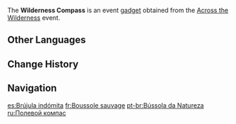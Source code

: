 {{Item Infobox
|id           = 220075
|image        = Item Wilderness Compass.png
|type         = Event Items
|invCategory  = Gadgets
|quality      = 4
|effect       = 
|description  = A special compass obtained from the Adventurers' Guild. According to certain rumors, it might just offer you a sprinkle of extra luck...
|source1      = [[Across the Wilderness]] Event
|event        = Across the Wilderness
|reusable     = Yes
|usage        = Quick Use
|memento      = No
}}
The '''Wilderness Compass''' is an event [[gadget]] obtained from the [[Across the Wilderness]] event.

==Other Languages==
{{Other Languages
|en      = Wilderness Compass
|zhs     = 野踪罗盘
|zhs_rm  = Yězōng Luópán
|zht     = 野蹤羅盤
|zht_rm  = Yězōng Luópán
|zh_tl   = Trails of Wilderness Compass
|ja      = 野跡コンパス
|ja_rm   = Yaseki Konpasu{{Assumed}}
|ja_tl   = Trails of Wilderness Compass
|ko      = 야외 나침반
|ko_tl   = Outdoors Compass
|es      = Brújula indómita
|es_tl   = Indomitable Compass
|fr      = Boussole sauvage
|fr_tl   = Wild Compass
|ru      = Полевой компас
|ru_tl   = Field Compass
|th      = เข็มทิศร่องรอยป่า
|th_rm   = 
|th_tl   = 
|vi      = La Bàn Hoang Dã
|vi_tl   = 
|de      = Spurensucherkompass
|de_tl   = Pathfinder Compass
|id      = Wilderness Compass
|pt      = Bússola da Natureza
|pt_tl   = 
|tr      = Vahşi Doğa Pusulası
|tr_tl   = 
|it      = Bussola della natura
|it_tl   = Compass of the Nature
}}

==Change History==
{{Change History|3.3}}

==Navigation==
{{Gadget Navbox}}

[[es:Brújula indómita]]
[[fr:Boussole sauvage]]
[[pt-br:Bússola da Natureza]]
[[ru:Полевой компас]]